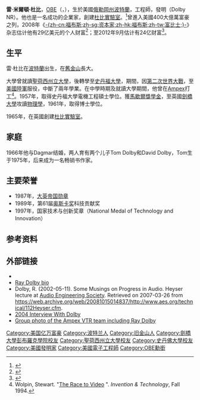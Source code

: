 {{Infobox person
| name = 雷·杜比<br />（Ray Dolby）
| image = RayDolby.jpeg
| caption = 雷·杜比（左立者）被引薦入國家發明家名人堂
| birth_name = 雷·米爾頓·杜比<br />（Ray Milton Dolby）
| birth_date = {{birth date|1933|1|18}}
| birth_place = {{US}}[[俄勒岡州|俄勒岡州]][[波特蘭|波特蘭]]
| death_date = {{death date and age|2013|9|12|1933|1|18}}
| death_place = {{US}}[[加州|加州]][[舊金山|舊金山]]
| education = {{Plainlist|
* [[聖荷西州立大學|聖荷西州立大學]]
* [[史丹福大學|史丹福大學]]
* [[劍橋大學|劍橋大學]]
}}
| spouse = Dagmar <small>（1966–2013; his death）</small>
| children = {{Plainlist|
* [[湯姆·杜比|湯姆·杜比]]（Tom Dolby）
* 大衛·杜比（David Dolby）
}}
}}

'''雷·米爾頓·杜比'''，[[英帝國官佐勳章|OBE]]（{{lang-en|Ray Milton Dolby}}，{{bd|1933年|1月18日|2013年|9月12日|catIdx=Dolby, Ray}}），生於美國[[俄勒岡州|俄勒岡州]][[波特蘭|波特蘭]]，工程師，發明{{link-en|杜比噪音衰減系統|Dolby noise-reduction system}}（Dolby NR）。他也是一名成功的企業家，創建[[杜比實驗室|杜比實驗室]]。<ref>{{cite web| title = Founder and Director Emeritus of Dolby Laboratories Dies at Age 80| publisher = [[Dolby_Laboratories|Dolby Laboratories]]| date = September 12, 2013| url = http://investor.dolby.com/releasedetail.cfm?ReleaseID=790493| deadurl = yes| archiveurl = https://web.archive.org/web/20130915023953/http://investor.dolby.com/releasedetail.cfm?ReleaseID=790493| archivedate = 2013年9月15日}}</ref>曾進入美國400大億萬富豪之列，2008年《[[福布斯|-{zh-cn:福布斯;zh-sg:资本家;zh-hk:福布斯;zh-tw:富比士;}-]]》杂志估计他有29亿美元的个人财富<ref>{{cite news |title= The 400 Richest Americans: #144 Ray Dolby |date= September 17, 2008 |url= http://www.forbes.com/lists/2008/54/400list08_Ray-Dolby_KQ30.html |work= Forbes |accessdate= June 16, 2013 |archive-date= 2013-09-16 |archive-url= https://web.archive.org/web/20130916003618/http://www.forbes.com/lists/2008/54/400list08_Ray-Dolby_KQ30.html |dead-url= no }}</ref>；至2012年9月估计有24亿财富<ref>{{Cite web |url=http://www.forbes.com/profile/ray-dolby/ |title=Forbes Billionaires |access-date=2013-09-13 |archive-date=2013-09-20 |archive-url=https://web.archive.org/web/20130920224954/http://www.forbes.com/profile/ray-dolby/ |dead-url=no }}</ref>。

==生平==
雷·杜比在[[波特蘭|波特蘭]]出生，在[[舊金山|舊金山]]長大。

大學曾就讀[[聖荷西州立大學|聖荷西州立大學]]，後轉學至[[史丹福大學|史丹福大學]]，期間，因[[第二次世界大戰|第二次世界大戰]]，至[[美國陸軍|美國陸軍]]服役，中斷了兩年學業。在中學時期及就讀大學期間，他曾在[[Ampex|Ampex]]打工<ref name="racetovideo">Wolpin, Stewart. "[http://www.americanheritage.com/articles/magazine/it/1994/2/1994_2_52.shtml The Race to Video] {{webarchive|url=https://web.archive.org/web/20110404045940/http://www.americanheritage.com/articles/magazine/it/1994/2/1994_2_52.shtml |date=2011-04-04 }}". ''Invention & Technology'', Fall 1994.</ref>。1957年，取得史丹福大學電機工程碩士學位。獲[[馬歇爾獎學金|馬歇爾獎學金]]，至英國[[劍橋大學|劍橋大學]]攻讀[[物理學|物理學]]，1961年，取得博士學位。

1965年，在英國創建[[杜比實驗室|杜比實驗室]]。

==家庭==
1966年他与Dagmar结婚，两人育有两个儿子Tom Dolby和David Dolby，Tom生于1975年，后来成为一名畅销书作家。

== 主要荣誉 ==
*1987年，[[大英帝国勋章|大英帝国勋章]]
*1989年，第61届[[奥斯卡奖|奥斯卡奖]]科技贡献奖
*1997年，国家技术与创新奖章（National Medal of Technology and Innovation）

==参考资料==
{{Reflist}}

==外部链接==
*{{IMDB name|nm2591246}}
*[https://web.archive.org/web/20090327112819/http://www.dolby.com/about/who_we_are/dolby_bio.html Ray Dolby bio]
*Dolby, R. (2002-05-11). Some Musings on Progress in Audio. Heyser lecture at [[Audio_Engineering_Society|Audio Engineering Society]]. Retrieved on 2007-03-26 from https://web.archive.org/web/20081015014837/http://www.aes.org/technical/112Heyser.cfm.
*[http://www.sfgate.com/cgi-bin/article.cgi?file=/chronicle/archive/2004/03/29/BUG8F5S0TN1.DTL&type=business 2004 Interview With Dolby] {{Wayback|url=http://www.sfgate.com/cgi-bin/article.cgi?file=%2Fchronicle%2Farchive%2F2004%2F03%2F29%2FBUG8F5S0TN1.DTL&type=business |date=20060830151738 }}
*[http://www.labguysworld.com/VTR-People.htm Group photo of the Ampex VTR team including Ray Dolby] {{Wayback|url=http://www.labguysworld.com/VTR-People.htm |date=20190314020428 }}
{{IEEE愛迪生獎章獲獎者 2001–2025}}
{{Authority control}}
{{DEFAULTSORT:Dolby,Ray}}
[[Category:美国亿万富豪|Category:美国亿万富豪]]
[[Category:波特兰人|Category:波特兰人]]
[[Category:旧金山人|Category:旧金山人]]
[[Category:劍橋大學彭布羅克學院校友|Category:劍橋大學彭布羅克學院校友]]
[[Category:聖荷西州立大學校友|Category:聖荷西州立大學校友]]
[[Category:史丹佛大學校友|Category:史丹佛大學校友]]
[[Category:美國發明家|Category:美國發明家]]
[[Category:美國電子工程師|Category:美國電子工程師]]
[[Category:OBE勳銜|Category:OBE勳銜]]